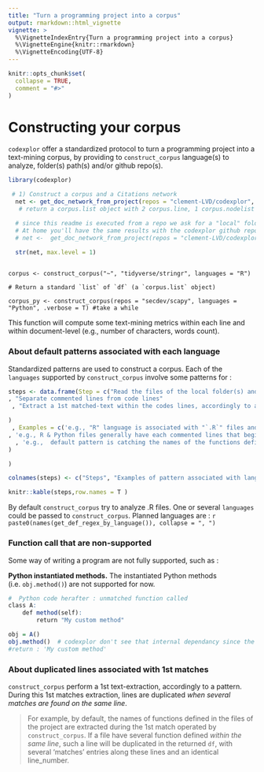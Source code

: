 ```yaml
---
title: "Turn a programming project into a corpus"
output: rmarkdown::html_vignette
vignette: >
  %\VignetteIndexEntry{Turn a programming project into a corpus}
  %\VignetteEngine{knitr::rmarkdown}
  %\VignetteEncoding{UTF-8}
---
```


```r
knitr::opts_chunk$set(
  collapse = TRUE,
  comment = "#>"
)

```

# Constructing your corpus
`codexplor` offer a standardized protocol to turn a programming project into a text-mining corpus, by providing to `construct_corpus` language(s) to analyze, folder(s) path(s) and/or github repo(s).

```r
library(codexplor)

 # 1) Construct a corpus and a Citations network
  net <- get_doc_network_from_project(repos = "clement-LVD/codexplor", languages = "R")
   # return a corpus.list object with 2 corpus.line, 1 corpus.nodelist & 1 citations.network

  # since this readme is executed from a repo we ask for a "local" folder path ("R/")
  # At home you'll have the same results with the codexplor github repo : 
  # net <-  get_doc_network_from_project(repos = "clement-LVD/codexplor", languages = "R")

  str(net, max.level = 1) 
  
```


    corpus <- construct_corpus("~", "tidyverse/stringr", languages = "R")

    # Return a standard `list` of `df` (a `corpus.list` object)
    
    corpus_py <- construct_corpus(repos = "secdev/scapy", languages = "Python", .verbose = T) #take a while

This function will compute some text-mining metrics within each line and within document-level (e.g., number of characters, words count).

### About default patterns associated with each language
Standardized patterns are used to construct a corpus. Each of the `languages` supported by `construct_corpus` involve some patterns for :

```r

steps <- data.frame(Step = c("Read the files of the local folder(s) and/or github public repo(s) accordingly to their extension"  
, "Separate commented lines from code lines"                    
 , "Extract a 1st matched-text within the codes lines, accordingly to a pattern"

)
 , Examples = c('e.g., "R" language is associated with "`.R`" files and with a filtering pattern (e.g., files with "`test-`", "`vignettes`", "`Rcheck`" in their full names are excluded)'   
, 'e.g., R & Python files generally have each commented lines that begin with "`#`", others languages should have commented blocks separeted on several lines (e.g., `/* [comments] */`'
  , 'e.g.,  default pattern is catching the names of the functions defined within a file, e.g., for the R programming language : the name is before a "`<- function(`" instruction'
)

)

colnames(steps) <- c("Steps", "Examples of pattern associated with language(s)")

knitr::kable(steps,row.names = T )

```

By default `construct_corpus` try to analyze .R files. One or several `languages` could be passed to `construct_corpus`. Planned languages are : `r paste0(names(get_def_regex_by_language()), collapse = ", ")`

### Function call that are non-supported
Some way of writing a program are not fully supported, such as :

**Python instantiated methods.** The instantiated Python methods (i.e. `obj.method()`) are not supported for now.

```r
#  Python code herafter : unmatched function called
class A:
    def method(self):
        return "My custom method"

obj = A()
obj.method()  # codexplor don't see that internal dependancy since the method() had a prefix ("obj.")
#return : 'My custom method'
```

### About duplicated lines associated with 1st matches
`construct_corpus` perform a 1st text-extraction, accordingly to a pattern. During this 1st matches extraction, lines are duplicated *when several matches are found on the same line*. 

> For example, by default, the names of functions defined in the files of the project are extracted during the 1st match operated by `construct_corpus`. If a file have several function defined *within the same line*, such a line will be duplicated in the returned `df`, with several 'matches' entries along these lines and an identical line_number. 
